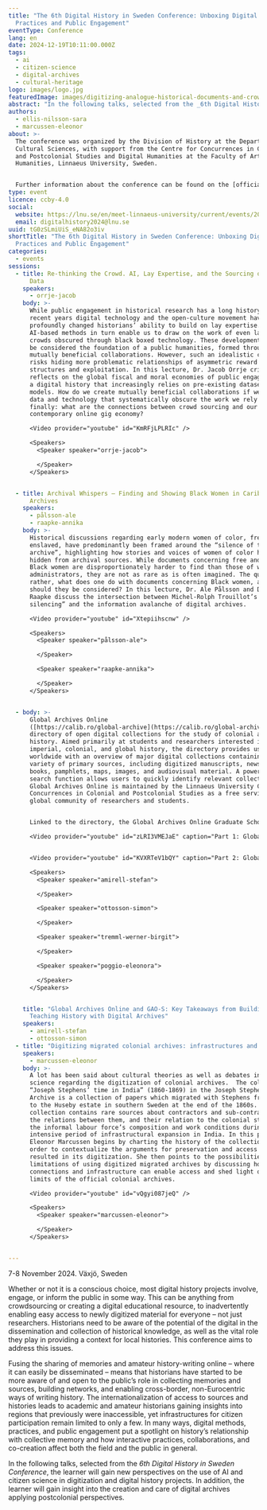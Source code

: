 ```yaml
---
title: "The 6th Digital History in Sweden Conference: Unboxing Digital Methods,
  Practices and Public Engagement"
eventType: Conference
lang: en
date: 2024-12-19T10:11:00.000Z
tags:
  - ai
  - citizen-science
  - digital-archives
  - cultural-heritage
logo: images/logo.jpg
featuredImage: images/digitizing-analogue-historical-documents-and-crowdsourcing-3-_-use-this-one.jpeg
abstract: "In the following talks, selected from the _6th Digital History in Sweden Conference_, the learner will gain new perspectives on the use of AI and citizen science in digitization and digital history projects. In addition, the learner will gain insight into the creation and care of digital archives applying postcolonial perspectives."
authors:
  - ellis-nilsson-sara
  - marcussen-eleonor
about: >-
  The conference was organized by the Division of History at the Department of
  Cultural Sciences, with support from the Centre for Concurrences in Colonial
  and Postcolonial Studies and Digital Humanities at the Faculty of Arts and
  Humanities, Linnaeus University, Sweden.


  Further information about the conference can be found on the [official website](https://lnu.se/en/meet-linnaeus-university/current/events/2024/conferences/6th-digital-history-in-sweden-conference-unboxing-digital-methods-practices-and-public-engagement/)[.](https://lnu.se/en/meet-linnaeus-university/current/events/2024/conferences/6th-digital-history-in-sweden-conference-unboxing-digital-methods-practices-and-public-engagement/)
type: event
licence: ccby-4.0
social:
  website: https://lnu.se/en/meet-linnaeus-university/current/events/2024/conferences/6th-digital-history-in-sweden-conference-unboxing-digital-methods-practices-and-public-engagement/
  email: digitalhistory2024@lnu.se
uuid: tG0zSLmiUiS_eNA82o3iv
shortTitle: "The 6th Digital History in Sweden Conference: Unboxing Digital Methods,
  Practices and Public Engagement"
categories:
  - events
sessions:
  - title: Re-thinking the Crowd. AI, Lay Expertise, and the Sourcing of Historical
      Data
    speakers:
      - orrje-jacob
    body: >-
      While public engagement in historical research has a long history, in
      recent years digital technology and the open-culture movement have
      profoundly changed historians’ ability to build on lay expertise. Emerging
      AI-based methods in turn enable us to draw on the work of even larger
      crowds obscured through black boxed technology. These developments could
      be considered the foundation of a public humanities, formed through
      mutually beneficial collaborations. However, such an idealistic conception
      risks hiding more problematic relationships of asymmetric reward
      structures and exploitation. In this lecture, Dr. Jacob Orrje critically
      reflects on the global fiscal and moral economies of public engagement in
      a digital history that increasingly relies on pre-existing datasets and
      models. How do we create mutually beneficial collaborations if we rely on
      data and technology that systematically obscure the work we rely on? And
      finally: what are the connections between crowd sourcing and our
      contemporary online gig economy?

      <Video provider="youtube" id="KmRFjLPLRIc" />

      <Speakers>
        <Speaker speaker="orrje-jacob">

        </Speaker>
      </Speakers>


  - title: Archival Whispers – Finding and Showing Black Women in Caribbean Digital
      Archives
    speakers:
      - pålsson-ale
      - raapke-annika
    body: >-
      Historical discussions regarding early modern women of color, free and
      enslaved, have predominantly been framed around the “silence of the
      archive”, highlighting how stories and voices of women of color have been
      hidden from archival sources. While documents concerning free and enslaved
      Black women are disproportionately harder to find than those of white
      administrators, they are not as rare as is often imagined. The question is
      rather, what does one do with documents concerning Black women, and how
      should they be considered? In this lecture, Dr. Ale Pålsson and Dr. Annika
      Raapke discuss the intersection between Michel-Rolph Trouillot’s “archival
      silencing” and the information avalanche of digital archives.

      <Video provider="youtube" id="Xtepiihscnw" />

      <Speakers>
        <Speaker speaker="pålsson-ale">

        </Speaker>

        <Speaker speaker="raapke-annika">

        </Speaker>
      </Speakers>


  - body: >-
      Global Archives Online
      ([https://calib.ro/global-archive](https://calib.ro/global-archive)) is a
      directory of open digital collections for the study of colonial and global
      history. Aimed primarily at students and researchers interested in
      imperial, colonial, and global history, the directory provides users
      worldwide with an overview of major digital collections containing a
      variety of primary sources, including digitized manuscripts, newspapers,
      books, pamphlets, maps, images, and audiovisual material. A powerful
      search function allows users to quickly identify relevant collections.
      Global Archives Online is maintained by the Linnaeus University Centre for
      Concurrences in Colonial and Postcolonial Studies as a free service to the
      global community of researchers and students.


      Linked to the directory, the Global Archives Online Graduate School (GAO-S) is an interdisciplinary and international initiative organized by Stockholm University in collaboration with Linnaeus University and Lund University, along with PhD students from universities in Sweden and abroad. Offered in a hybrid format during the fall term of 2024, GAO-S focuses on two primary aims: the methodological development of digital archive work and the pedagogical enhancement of undergraduate supervision. The program seeks to foster a bottom-up dialogue between scholars and students both within and beyond Swedish research institutions. In this talk, two of the authors, Prof. Stefan Amirell and Simon Ottosson, present the GAO-S project and share key pedagogical insights gathered during the initial months of teaching.

      <Video provider="youtube" id="zLRI3VMEJaE" caption="Part 1: Global Archives Online and GAO-S" startTime="1" />


      <Video provider="youtube" id="KVXRTeV1bQY" caption="Part 2: Global Archives Online and GAO-S" />

      <Speakers>
        <Speaker speaker="amirell-stefan">

        </Speaker>

        <Speaker speaker="ottosson-simon">

        </Speaker>

        <Speaker speaker="tremml-werner-birgit">

        </Speaker>

        <Speaker speaker="poggio-eleonora">

        </Speaker>
      </Speakers>


    title: "Global Archives Online and GAO-S: Key Takeaways from Building and
      Teaching History with Digital Archives"
    speakers:
      - amirell-stefan
      - ottosson-simon
  - title: "Digitizing migrated colonial archives: infrastructures and connections"
    speakers:
      - marcussen-eleonor
    body: >-
      A lot has been said about cultural theories as well as debates in archival
      science regarding the digitization of colonial archives.  The collection
      “Joseph Stephens’ time in India” (1860-1869) in the Joseph Stephens
      Archive is a collection of papers which migrated with Stephens from Bombay
      to the Huseby estate in southern Sweden at the end of the 1860s. The
      collection contains rare sources about contractors and sub-contractors,
      the relations between them, and their relation to the colonial state and
      the informal labour force’s composition and work conditions during an
      intensive period of infrastructural expansion in India. In this paper, Dr
      Eleonor Marcussen begins by charting the history of the collection in
      order to contextualize the arguments for preservation and access which has
      resulted in its digitization. She then points to the possibilities and
      limitations of using digitized migrated archives by discussing how
      connections and infrastructure can enable access and shed light on the
      limits of the official colonial archives.

      <Video provider="youtube" id="vQgyi087jeQ" />

      <Speakers>
        <Speaker speaker="marcussen-eleonor">

        </Speaker>
      </Speakers>


---
```

7-8 November 2024. Växjö, Sweden

Whether or not it is a conscious choice, most digital history projects involve, engage, or inform the public in some way. This can be anything from crowdsourcing or creating a digital educational resource, to inadvertently enabling easy access to newly digitized material for everyone – not just researchers. Historians need to be aware of the potential of the digital in the dissemination and collection of historical knowledge, as well as the vital role they play in providing a context for local histories. This conference aims to address this issues.

Fusing the sharing of memories and amateur history-writing online – where it can easily be disseminated – means that historians have started to be more aware of and open to the public’s role in collecting memories and sources, building networks, and enabling cross-border, non-Eurocentric ways of writing history. The internationalization of access to sources and histories leads to academic and amateur historians gaining insights into regions that previously were inaccessible, yet infrastructures for citizen participation remain limited to only a few. In many ways, digital methods, practices, and public engagement put a spotlight on history’s relationship with collective memory and how interactive practices, collaborations, and co-creation affect both the field and the public in general.

In the following talks, selected from the _6th Digital History in Sweden Conference_, the learner will gain new perspectives on the use of AI and citizen science in digitization and digital history projects. In addition, the learner will gain insight into the creation and care of digital archives applying postcolonial perspectives.
